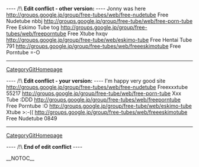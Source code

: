 
---- /!\ <b>Edit conflict - other version:</b> ----
Jonny was here http://groups.google.jp/group/free-tubes/web/free-nudetube Free Nudetube  nbbj http://groups.google.jp/group/free-tube/web/free-porn-tube Free Eskimo Tube  tog http://groups.google.jp/group/free-tubes/web/freeporntube Free Xtube  hxqv http://groups.google.jp/group/free-tube/web/eskimo-tube Free Hentai Tube  791 http://groups.google.jp/group/free-tubes/web/freeeskimotube Free Porntube  =-O
----
[[CategoryGitHomepage]]

---- /!\ <b>Edit conflict - your version:</b> ----
I'm happy very good site http://groups.google.jp/group/free-tubes/web/free-nudetube Freexxxtube  55217 http://groups.google.jp/group/free-tube/web/free-porn-tube Xxx Tube  :DDD http://groups.google.jp/group/free-tubes/web/freeporntube Free Porntube  :O http://groups.google.jp/group/free-tube/web/eskimo-tube Xtube  >:-(( http://groups.google.jp/group/free-tubes/web/freeeskimotube Free Nudetube  0849
----
[[CategoryGitHomepage]]

---- /!\ <b>End of edit conflict</b> ----

__NOTOC__